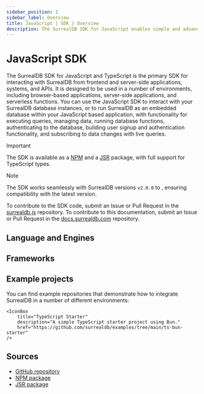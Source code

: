 ```yaml
---
sidebar_position: 1
sidebar_label: Overview
title: JavaScript | SDK | Overview
description: The SurrealDB SDK for JavaScript enables simple and advanced querying of a remote or embedded database.
---
```





# JavaScript SDK

The SurrealDB SDK for JavaScript and TypeScript is the primary SDK for interacting with SurrealDB from frontend and server-side applications, systems, and APIs. It is designed to be used in a number of environments, including browser-based applications, server-side applications, and serverless functions. You can use the JavaScript SDK to interact with your SurrealDB database instances, or to run SurrealDB as an embedded database within your JavaScript based application, with functionality for executing queries, managing data, running database functions, authenticating to the database, building user signup and authentication functionality, and subscribing to data changes with live queries.

> [!IMPORTANT]
> The SDK is available as a [NPM](https://npmjs.com/package/surrealdb) and a [JSR](https://jsr.io/@surrealdb/surrealdb) package, with full support for TypeScript types.

> [!NOTE]
> The SDK works seamlessly with SurrealDB versions `v2.0.0` to <Version />, ensuring compatibility with the latest version.

To contribute to the SDK code, submit an Issue or Pull Request in the [surrealdb.js](https://github.com/surrealdb/surrealdb.js) repository. To contribute to this documentation, submit an Issue or Pull Request in the [docs.surrealdb.com](https://github.com/surrealdb/docs.surrealdb.com) repository.

## Language and Engines

<Boxes>
    <IconBox
        title="JavaScript"
        status="available"
        href="/docs/sdk/javascript/core/create-a-new-connection"
        icon={{
                light: LightJavaScript,
                dark: DarkJavaScript,
        }}
    />
    <IconBox
        title="TypeScript"
        status="available"
        href="/docs/sdk/javascript/core/create-a-new-connection"
        icon={{
                light: LightTypescript,
                dark: DarkTypescript,
        }}
    />
    <IconBox
        title="Node.js"
        status="available"
        href="/docs/sdk/javascript/engines/node"
        icon={{
                light: LightNodejs,
                dark: DarkNodejs,
        }}
    />
    <IconBox
        title="WebAssembly"
        status="available"
        href="/docs/sdk/javascript/engines/wasm"
        icon={{
                light: LightWasm,
                dark: DarkWasm,
        }}
    />
</Boxes>

## Frameworks

<Boxes>
    <IconBox
        title="React"
        status="coming soon"
        icon={{
            light: LightReact,
            dark: DarkReact,
        }}
    />
    <IconBox
        title="Next.js"
        status="coming soon"
        icon={{
            light: LightNext,
            dark: DarkNext,
        }}
    />
    <IconBox
        title="Vue.js"
        status="coming soon"
        icon={{
            light: LightVue,
            dark: DarkVue,
        }}
    />
    <IconBox
        title="Angular"
        status="coming soon"
        icon={{
            light: LightAngular,
            dark: DarkAngular,
        }}
    />
    <IconBox
        title="Solid.js"
        status="coming soon"
        icon={{
            light: LightSolid,
            dark: DarkSolid,
        }}
    />
    <IconBox
        title="Svelte"
        status="coming soon"
        icon={{
            light: LightSvelte,
            dark: DarkSvelte,
        }}
    />
</Boxes>

## Example projects

You can find example repositories that demonstrate how to integrate SurrealDB in a number of different environments:

<Boxes>
    <IconBox
        title="Surreal Stickies"
        description="A simple note-taking application built with SurrealDB, React, and Vite."
        href="https://github.com/surrealdb/examples/tree/main/notes-v2"
    />

    <IconBox
        title="TypeScript Starter"
        description="A simple TypeScript starter project using Bun."
        href="https://github.com/surrealdb/examples/tree/main/ts-bun-starter"
    />
</Boxes>

## Sources

- [GitHub repository](https://github.com/surrealdb/surrealdb.net)
- [NPM package](https://npmjs.com/package/surrealdb)
- [JSR package](https://jsr.io/@surrealdb/surrealdb)
